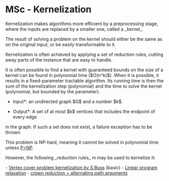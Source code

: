 = MSc - Kernelization =

Kernelization makes algorithms more efficient by a preprocessing stage, where
the inputs are replaced by a smaller one, called a _kernel_.

The result of solving a problem on the kernel should either be the same as on
the original input, or be easily transformable to it.

Kernelization is often achieved by applying a set of reduction rules, cutting
away parts of the instance that are easy to handle.

It is often possible to find a kernel with guaranteed bounds on the size of a
kernel can be found in polynomial time ($O(n^k)$).
When it is possible, it results in a fixed-parameter tractable algorithm.
Its running time is then the sum of the kernelization step (polynomial) and the
time to solve the kernel (polynomial, but bounded by the parameter).

*Input*: an undirected graph $G$ and a number $k$.

*Output*: A set of at most $k$ vertices that includes the endpoint of every edge
in the graph. If such a set does not exist, a failure exception has to be
thrown.

This problem is NP-hard, meaning it cannot be solved in polynomial time unless
[[P=NP]].

However, the following _reduction rules_ m may be used to kernelize it:

- [[Vertex cover problem kernelization by S.Buss]] (basic)
- [[Linear program relaxation]]
- [[crown reduction + alternating path arguments]]

